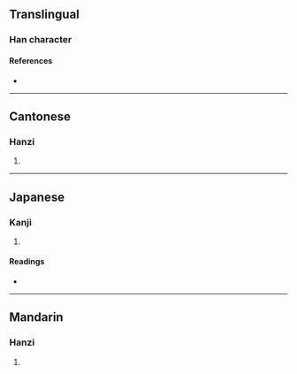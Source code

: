 {{character info}}
==Translingual==

===Han character===
{{Han char|rn=57|rad=弓|as=11|sn=14|four=16254|canj=NWTJ|ids=⿰弓畢}}

====References====
* {{Han ref|kx=0360.310|dkj=09848|dj=0678.210|hdz=21001.210|uh=5F43|ud=24387|bh=E1BF|bd=57791}}

----

==Cantonese==

===Hanzi===
{{yue-hanzi|jyut=[[bat1]]|y=bat1}}

# {{rfdef|yue|sort=弓11}}

----

==Japanese==

===Kanji===
{{ja-kanji|grade=|rs=弓11}}

# {{rfdef|ja|sort=弓11}}

====Readings====
* {{ja-readings|on=[[ひつ]] (hitsu), [[ひち]] (hichi)|kun=[[いる]] (iru), [[ゆみずる]] (yumizuru)}}

----

==Mandarin==

===Hanzi===
{{cmn-hanzi|pin=[[bì]] ([[bi4]]), [[tán]] ([[tan2]])|wg=pi<sup>4</sup>, t'an<sup>2</sup>}}

# {{rfdef|cmn|sort=弓11}}